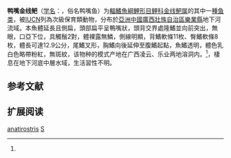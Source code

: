 {{Speciesbox
| name = 鸭嘴金线鲃
| status = VU
| status_system = IUCN3.1
| image = 
| genus = Sinocyclocheilus
| species = anatirostris
| authority = Lin et Luo, 1986<ref name='id5968'>{{cite web| url =http://www.bioinfo.cn/db05/BjdwSpecies.php?action=view&id=5968| title =鸭嘴金线鲃| work =中国动物物种编目数据库| publisher =中国科学院微生物研究所| author =中国科学院动物研究所| accessdate =2009-04-11| deadurl =yes| archiveurl =https://web.archive.org/web/20131203122335/http://www.bioinfo.cn/db05/BjdwSpecies.php?action=view| archivedate =2013-12-03}}</ref>
| synonyms = *''Sinocyclocheilus albeoguttatus''<br /><small>Zhou & Li, 1998</small>
*''Sinocyclocheilus guangxiensis''<br /><small>Zhou & Li, 1998</small>
}}

'''鸭嘴金线鲃'''（[[学名|学名]]：{{lang|la|''Sinocyclocheilus anatirostris''}}，俗名鸭嘴鱼）为[[輻鰭魚綱|輻鰭魚綱]][[鯉形目|鯉形目]][[鲤科|鲤科]][[金线鲃属|金线鲃属]]的其中一[[種|種]][[鱼类|鱼类]]，被[[IUCN|IUCN]]列為次級保育類動物，分布於[[亞洲|亞洲]][[中國|中國]][[廣西壯族自治區|廣西壯族自治區]][[樂業縣|樂業縣]]地下河流域。本魚體延長且側扁，頭部扁平呈鴨嘴狀，頭背交界處隆鰭並向前突出，無眼，口亞下位，具觸鬚2對，體裸露無鱗，側線明顯，背鰭軟條11枚、臀鰭軟條8枚，體長可達12.9公分，尾鰭叉形，胸鰭向後延伸至腹鰭起點，魚鰭透明，體色乳白色略帶粉紅，無斑紋，该物种的模式产地在广西凌云、乐业两地溶洞内。<ref name='id5968'/>，棲息在地下河底中層水域，生活習性不明。

==参考文献==
{{reflist}}
{{FishBase_species|genus=Sinocyclocheilus|species=anatirostris|year=2011|month=12}}

== 扩展阅读 ==
{{refbegin}}
{{wikispecies-inline|Sinocyclocheilus anatirostris|鸭嘴金线鲃}}
{{refend}}
{{Taxonbar|from=Q3316763}}

[[Category:金线鲃属|anatirostris]]
[[Category:1986年描述的魚類|S]]


{{鯉形目小作品}}